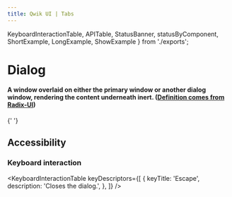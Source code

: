 ```yaml
---
title: Qwik UI | Tabs
---
```


  KeyboardInteractionTable,
  APITable,
  StatusBanner,
  statusByComponent,
  ShortExample,
  LongExample,
  ShowExample
} from './exports';

<StatusBanner status={statusByComponent.headless.Modal}/>

# Dialog

#### A window overlaid on either the primary window or another dialog window, rendering the content underneath inert. ([Definition comes from Radix-UI](https://www.radix-ui.com/docs/primitives/components/dialog))

{' '}

<ShowExample example="first"/>

## Accessibility

### Keyboard interaction

<KeyboardInteractionTable
  keyDescriptors={[
    {
      keyTitle: 'Escape',
      description: 'Closes the dialog.',
    },
  ]}
/>
